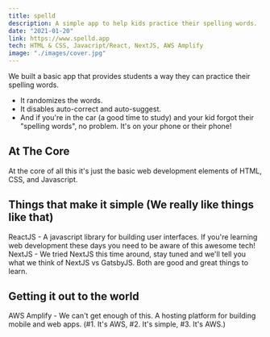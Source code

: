 ```yaml
---
title: spelld
description: A simple app to help kids practice their spelling words.
date: "2021-01-20"
link: https://www.spelld.app
tech: HTML & CSS, Javacript/React, NextJS, AWS Amplify
image: "./images/cover.jpg"
---
```


We built a basic app that provides students a way they can practice their spelling words.
- It randomizes the words.
- It disables auto-correct and auto-suggest.
- And if you're in the car (a good time to study) and your kid forgot their "spelling words", no problem. It's on your phone or their phone!

## At The Core
At the core of all this it's just the basic web development elements of HTML, CSS, and Javascript.

## Things that make it simple (We really like things like that)
ReactJS - A javascript library for building user interfaces. If you're learning web development these days you need to be aware of this awesome tech!
NextJS - We tried NextJS this time around, stay tuned and we'll tell you what we think of NextJS vs GatsbyJS. Both are good and great things to learn.

## Getting it out to the world
AWS Amplify - We can't get enough of this. A hosting platform for building mobile and web apps. (#1. It's AWS, #2. It's simple, #3. It's AWS.)
